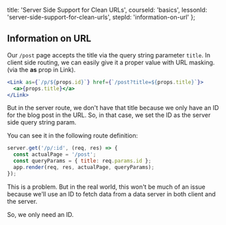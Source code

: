 
  title: 'Server Side Support for Clean URLs',
  courseId: 'basics',
  lessonId: 'server-side-support-for-clean-urls',
  stepId: 'information-on-url'
};

## Information on URL

Our `/post` page accepts the title via the query string parameter `title`. In client side routing, we can easily give it a proper value with URL masking.
(via the **as** prop in Link).

```jsx
<Link as={`/p/${props.id}`} href={`/post?title=${props.title}`}>
  <a>{props.title}</a>
</Link>
```

But in the server route, we don't have that title because we only have an ID for the blog post in the URL. So, in that case, we set the ID as the server side query string param.

You can see it in the following route definition:

```js
server.get('/p/:id', (req, res) => {
  const actualPage = '/post';
  const queryParams = { title: req.params.id };
  app.render(req, res, actualPage, queryParams);
});
```

This is a problem. But in the real world, this won't be much of an issue because we'll use an ID to fetch data from a data server in both client and the server.

So, we only need an ID.

